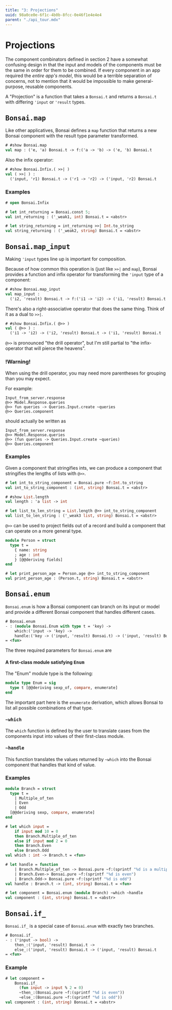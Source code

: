 ```yaml
---
title: "3: Projections"
uuid: 98a0ce0e-6f1c-4b0b-8fcc-0e46f1e4e4e4
parent: "./api_tour.mdx"
---
```


<!--
```ocaml
# open! Bonsai_mdx
# open! Core_kernel
# open! Bonsai_mdx__Import
# module Bonsai = Bonsai_mdx.Bonsai
module Bonsai = Bonsai_mdx.Bonsai
```
-->

# Projections

The component combinators defined in section 2 have a somewhat confusing design
in that the input and models of the components must be the same in order for
them to be combined.  If every component in an app required the _entire app's
model_, this would be a terrible separation of concerns, not to mention that it
would be impossible to make general-purpose, reusable components.

A "Projection" is a function that takes a `Bonsai.t` and returns a `Bonsai.t`
with differing `'input` or `'result` types.  

<!--
```ocaml
let counter: (unit, Vdom.Node.t) Bonsai.t = Bonsai.pure ~f:(fun _ -> failwith "")
```
-->

## <tt> Bonsai.map </tt>

Like other applicatives, Bonsai defines a `map` function that returns a new
Bonsai component with the result type parameter transformed.


```ocaml
# #show Bonsai.map
val map : ('e, 'a) Bonsai.t -> f:('a -> 'b) -> ('e, 'b) Bonsai.t
```

Also the infix operator:

```ocaml
# #show Bonsai.Infix.( >>| )
val ( >>| ) :
  ('input, 'r1) Bonsai.t -> ('r1 -> 'r2) -> ('input, 'r2) Bonsai.t
```

### Examples
```ocaml
# open Bonsai.Infix

# let int_returning = Bonsai.const 5;
val int_returning : ('_weak1, int) Bonsai.t = <abstr>

# let string_returning = int_returning >>| Int.to_string
val string_returning : ('_weak2, string) Bonsai.t = <abstr>
```

## <tt> Bonsai.map\_input </tt>

Making `'input` types line up is important for composition.

Because of how common this operation is (just like `>>|` and `map`), Bonsai
provides a function and infix operator for transforming the `'input` type
of a component:

```ocaml
# #show Bonsai.map_input
val map_input :
  ('i2, 'result) Bonsai.t -> f:('i1 -> 'i2) -> ('i1, 'result) Bonsai.t
```

There's also a right-associative operator that does the same thing.  Think of it
as a dual to `>>|`.

```ocaml
# #show Bonsai.Infix.( @>> )
val ( @>> ) :
  ('i1 -> 'i2) -> ('i2, 'result) Bonsai.t -> ('i1, 'result) Bonsai.t
```

`@>>` is pronounced "the drill operator", but I'm still partial to "the
infix-operator that will pierce the heavens".

### !Warning!

When using the drill operator, you may need more parentheses for grouping
than you may expect.

For example:

```
Input_from_server.response
@>> Model.Response.queries
@>> fun queries -> Queries.Input.create ~queries
@>> Queries.component
```

should actually be written as

```
Input_from_server.response
@>> Model.Response.queries
@>> (fun queries -> Queries.Input.create ~queries)
@>> Queries.component
```

### Examples

Given a component that stringifies ints, we can produce a component that
stringifies the lengths of lists with `@>>`.

```ocaml
# let int_to_string_component = Bonsai.pure ~f:Int.to_string
val int_to_string_component : (int, string) Bonsai.t = <abstr>

# #show List.length
val length : 'a list -> int

# let list_to_len_string = List.length @>> int_to_string_component
val list_to_len_string : ('_weak3 list, string) Bonsai.t = <abstr>
```

`@>>` can be used to project fields out of a record and build a
component that can operate on a more general type.

```ocaml
module Person = struct
  type t =
    { name: string
    ; age : int
    } [@@deriving fields]
end
```

```ocaml
# let print_person_age = Person.age @>> int_to_string_component
val print_person_age : (Person.t, string) Bonsai.t = <abstr>
```

## <tt> Bonsai.enum </tt>

`Bonsai.enum` is how a Bonsai component can branch on its input or model
and provide a different Bonsai component that handles different cases.

```ocaml
# Bonsai.enum
- : (module Bonsai.Enum with type t = 'key) ->
    which:('input -> 'key) ->
    handle:('key -> ('input, 'result) Bonsai.t) -> ('input, 'result) Bonsai.t
= <fun>
```

The three required parameters for `Bonsai.enum` are

#### A first-class module satisfying <tt> Enum </tt>

The "Enum" module type is the following:

```ocaml
module type Enum = sig
  type t [@@deriving sexp_of, compare, enumerate]
end
```

The important part here is the `enumerate` derivation, which allows
Bonsai to list all possible combinations of that type.

#### <tt> ~which </tt>

The `which` function is defined by the user to translate cases from
the components input into values of their first-class module.

#### <tt> ~handle </tt>

This function translates the values returned by `~which` into
the Bonsai component that handles that kind of value.

### Examples

```ocaml
module Branch = struct
  type t =
    | Multiple_of_ten
    | Even
    | Odd
  [@@deriving sexp, compare, enumerate]
end
```

```ocaml
# let which input =
    if input mod 10 = 0
    then Branch.Multiple_of_ten
    else if input mod 2 = 0
    then Branch.Even
    else Branch.Odd
val which : int -> Branch.t = <fun>

# let handle = function
    | Branch.Multiple_of_ten -> Bonsai.pure ~f:(sprintf "%d is a multiple of ten")
    | Branch.Even-> Bonsai.pure ~f:(sprintf "%d is even")
    | Branch.Odd-> Bonsai.pure ~f:(sprintf "%d is odd")
val handle : Branch.t -> (int, string) Bonsai.t = <fun>

# let component = Bonsai.enum (module Branch) ~which ~handle
val component : (int, string) Bonsai.t = <abstr>
```

## <tt> Bonsai.if_ </tt>

`Bonsai.if_` is a special case of `Bonsai.enum` with exactly two branches.

```ocaml
# Bonsai.if_
- : ('input -> bool) ->
    then_:('input, 'result) Bonsai.t ->
    else_:('input, 'result) Bonsai.t -> ('input, 'result) Bonsai.t
= <fun>
```

### Example

```ocaml
# let component =
    Bonsai.if_
      (fun input -> input % 2 = 0)
      ~then_:(Bonsai.pure ~f:(sprintf "%d is even"))
      ~else_:(Bonsai.pure ~f:(sprintf "%d is odd"))
val component : (int, string) Bonsai.t = <abstr>
```
